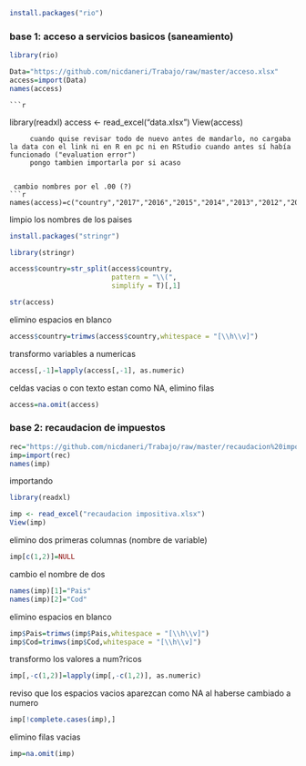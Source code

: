 
```{r}
install.packages("rio")
```

### base 1: acceso a servicios basicos (saneamiento)


```{r}

library(rio)

Data="https://github.com/nicdaneri/Trabajo/raw/master/acceso.xlsx"
access=import(Data)
names(access)

```

    ```{r}
library(readxl)
access <- read_excel("data.xlsx")
View(access)
```
     cuando quise revisar todo de nuevo antes de mandarlo, no cargaba la data con el link ni en R en pc ni en RStudio cuando antes sí había funcionado ("evaluation error")
     pongo tambien importarla por si acaso 


 cambio nombres por el .00 (?)
```{r}
names(access)=c("country","2017","2016","2015","2014","2013","2012","2011","2010","2009","2008")
```

  limpio los nombres de los paises
  
```{r}
install.packages("stringr")
```

  
```{r}
library(stringr)

access$country=str_split(access$country,
                         pattern = "\\(",
                         simplify = T)[,1]
```


```{r}
str(access)
```

elimino espacios en blanco
```{r}
access$country=trimws(access$country,whitespace = "[\\h\\v]")
```

 transformo variables a numericas
```{r}
access[,-1]=lapply(access[,-1], as.numeric)
```

 celdas vacias o con texto estan como NA, elimino filas
 
```{r}
access=na.omit(access)
```
 

### base 2: recaudacion de impuestos

```{r}

rec="https://github.com/nicdaneri/Trabajo/raw/master/recaudacion%20impositiva.xlsx"
imp=import(rec)
names(imp)

```

   importando
```{r}
library(readxl)

imp <- read_excel("recaudacion impositiva.xlsx")
View(imp)
```


elimino dos primeras columnas (nombre de variable)
```{r}
imp[c(1,2)]=NULL
```

cambio el nombre de dos 
```{r}
names(imp)[1]="Pais"
names(imp)[2]="Cod"
```

elimino espacios en blanco
```{r}
imp$Pais=trimws(imp$Pais,whitespace = "[\\h\\v]")
imp$Cod=trimws(imp$Cod,whitespace = "[\\h\\v]")

```

transformo los valores a num?ricos
```{r}
imp[,-c(1,2)]=lapply(imp[,-c(1,2)], as.numeric)
```

   reviso que los espacios vacios aparezcan como NA al haberse cambiado a numero
```{r}
imp[!complete.cases(imp),]
```

elimino filas vacias
```{r}
imp=na.omit(imp)
```

